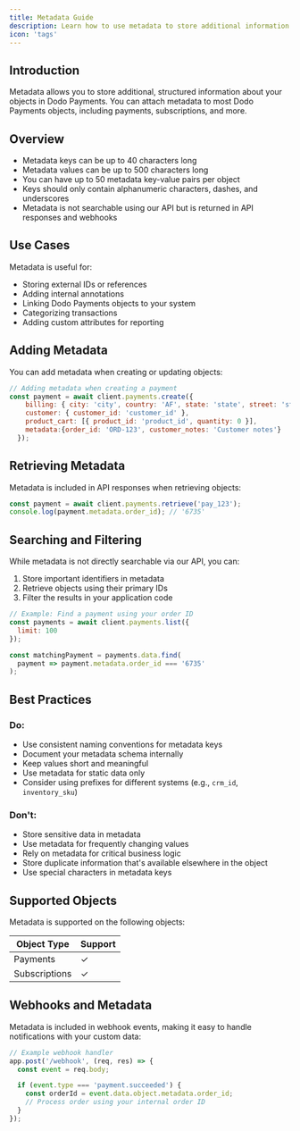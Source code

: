 ```yaml
---
title: Metadata Guide
description: Learn how to use metadata to store additional information about your Dodo Payments objects
icon: 'tags'
---
```


## Introduction

Metadata allows you to store additional, structured information about your objects in Dodo Payments. You can attach metadata to most Dodo Payments objects, including payments, subscriptions, and more.

## Overview

- Metadata keys can be up to 40 characters long
- Metadata values can be up to 500 characters long
- You can have up to 50 metadata key-value pairs per object
- Keys should only contain alphanumeric characters, dashes, and underscores
- Metadata is not searchable using our API but is returned in API responses and webhooks

## Use Cases

Metadata is useful for:

- Storing external IDs or references
- Adding internal annotations
- Linking Dodo Payments objects to your system
- Categorizing transactions
- Adding custom attributes for reporting

## Adding Metadata

You can add metadata when creating or updating objects:

```javascript
// Adding metadata when creating a payment
const payment = await client.payments.create({
    billing: { city: 'city', country: 'AF', state: 'state', street: 'street', zipcode: 0 },
    customer: { customer_id: 'customer_id' },
    product_cart: [{ product_id: 'product_id', quantity: 0 }],
    metadata:{order_id: 'ORD-123', customer_notes: 'Customer notes'}
  });
```

## Retrieving Metadata

Metadata is included in API responses when retrieving objects:

```javascript
const payment = await client.payments.retrieve('pay_123');
console.log(payment.metadata.order_id); // '6735'
```

## Searching and Filtering

While metadata is not directly searchable via our API, you can:

1. Store important identifiers in metadata
2. Retrieve objects using their primary IDs
3. Filter the results in your application code

```javascript
// Example: Find a payment using your order ID
const payments = await client.payments.list({
  limit: 100
});

const matchingPayment = payments.data.find(
  payment => payment.metadata.order_id === '6735'
);
```

## Best Practices

### Do:
- Use consistent naming conventions for metadata keys
- Document your metadata schema internally
- Keep values short and meaningful
- Use metadata for static data only
- Consider using prefixes for different systems (e.g., `crm_id`, `inventory_sku`)

### Don't:
- Store sensitive data in metadata
- Use metadata for frequently changing values
- Rely on metadata for critical business logic
- Store duplicate information that's available elsewhere in the object
- Use special characters in metadata keys

## Supported Objects

Metadata is supported on the following objects:

| Object Type | Support |
|------------|---------|
| Payments | ✓ |
| Subscriptions | ✓ |

## Webhooks and Metadata

Metadata is included in webhook events, making it easy to handle notifications with your custom data:

```javascript
// Example webhook handler
app.post('/webhook', (req, res) => {
  const event = req.body;

  if (event.type === 'payment.succeeded') {
    const orderId = event.data.object.metadata.order_id;
    // Process order using your internal order ID
  }
});
```